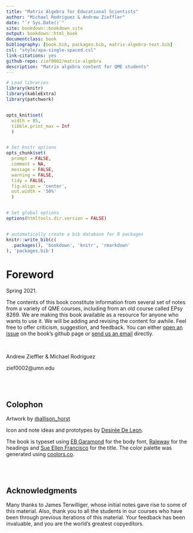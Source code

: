 ```yaml
--- 
title: "Matrix Algebra for Educational Scientists"
author: "Michael Rodriguez & Andrew Zieffler"
date: "`r Sys.Date()`"
site: bookdown::bookdown_site
output: bookdown::html_book
documentclass: book
bibliography: [book.bib, packages.bib, matrix-algebra-text.bib]
csl: "style/apa-single-spaced.csl"
link-citations: yes
github-repo: zief0002/matrix-algebra
description: "Matrix algebra content for QME students"
---
```



```r
# Load libraries
library(knitr)
library(kableExtra)
library(patchwork)


opts_knit$set(
  width = 85, 
  tibble.print_max = Inf
  )


# Set knitr options
opts_chunk$set(
  prompt = FALSE, 
  comment = NA, 
  message = FALSE, 
  warning = FALSE, 
  tidy = FALSE, 
  fig.align = 'center',
  out.width = '50%'
  )


# Set global options
options(htmltools.dir.version = FALSE)


# automatically create a bib database for R packages
knitr::write_bib(c(
  .packages(), 'bookdown', 'knitr', 'rmarkdown'
), 'packages.bib')
```




# Foreword

Spring 2021. 

The contents of this book constitute information from several set of notes from a variety of QME courses, including from an old course called EPsy 8269. We are making this book available as a resource for anyone who wants to use it. We will be adding and revising the content for awhile. Feel free to offer criticism, suggestion, and feedback. You can either [open an issue](https://github.com/zief0002/matrix-algebra/issues) on the book's github page or [send us an email](mailto: zief0002@umn.edu) directly.

<br />

Andrew Zieffler & Michael Rodriguez

zief0002@umn.edu


<br /> <br />


## Colophon

Artwork by [&commat;allison_horst](https://twitter.com/allison_horst)

Icon and note ideas and prototypes by [Desirée De Leon](http://desiree.rbind.io/).

The book is typeset using [EB Garamond](https://fonts.google.com/specimen/EB+Gara) for the body font, [Raleway](https://fonts.google.com/specimen/Raleway) for the headings and [Sue Ellen Francisco](https://fonts.google.com/specimen/Sue+Ellen+Francisco) for the title. The color palette was generated using [coolors.co](https://coolors.co/).

<br /><br />


## Acknowledgments

Many thanks to James Terwilliger, whose initial notes gave rise to some of this material. Also, thank you to all the students in our courses who have been through previous iterations of this material. Your feedback has been invaluable, and you are the world's greatest copyeditors. 

<br /><br />





